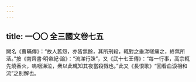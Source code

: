 ```yaml
---
---
---
```

title: 一〇〇 全三國文卷七五
---




闕名《曹瞞傳》：“故人舊怨，亦皆無餘，其所刑殺，輒對之垂涕嗟痛之，終無所活。”按《南齊書·明帝紀·論》：“流涕行誅”，又《武十七王傳》：“每一行事，高宗輒先燒香火，嗚咽涕泣，衆以此輒知其夜當殺戮也。”此又《長恨歌》“回看血淚相和流”之别解也。